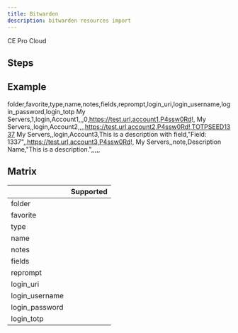 ```yaml
---
title: Bitwarden
description: bitwarden resources import
---
```



<div style={{display: "flex", gap: "1rem"}}>
  <Chips link="https://www.passbolt.com/ce/docker" isUnderMainTitle={true}>CE</Chips>
  <Chips link="https://www.passbolt.com/pricing/pro" isUnderMainTitle={true}>Pro</Chips>
  <Chips link="https://www.passbolt.com/pricing/cloud" isUnderMainTitle={true}>Cloud</Chips>
</div>

## Steps

<ImportSteps />

## Example

<CodeBlock>

folder,favorite,type,name,notes,fields,reprompt,login_uri,login_username,login_password,login_totp
My Servers,1,login,Account1,,,0,https://test.url,account1,P4ssw0Rd!,
My Servers,,login,Account2,,,,https://test.url,account2,P4ssw0Rd!,TOTPSEED1337
My Servers,,login,Account3,This is a description with field,"Field: 1337",,https://test.url,account3,P4ssw0Rd!,
My Servers,,note,Description Name,"This is a description.",,,,,

</CodeBlock>

## Matrix

|   |  Supported |
|---|---|
| folder | <CheckMarkSuccess/>  |
| favorite  | <CheckMarkNone/> |
| type  | <CheckMarkNone/>  |
| name | <CheckMarkSuccess/> |
| notes | <CheckMarkSuccess/> |
| fields | <CheckMarkNone/> |
| reprompt | <CheckMarkNone/> |
| login_uri | <CheckMarkNone/>  |
| login_username | <CheckMarkNone/>  |
| login_password | <CheckMarkNone/>  |
| login_totp | <CheckMarkNone/>  |
